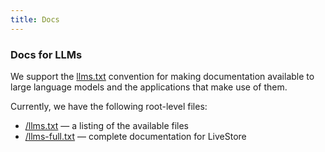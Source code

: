 ```yaml
---
title: Docs
---
```



<CardGrid>
	<LinkCard
		title="Getting Started"
		description="Learn how to get started with LiveStore"
		href="/docs/getting-started/react-web"
	/>
	<LinkCard
		title="Evaluation"
		description="Evaluate LiveStore for your use case"
		href="/docs/evaluation/design-decisions"
	/>
	<LinkCard
		title="Reference"
		description="Reference documentation for LiveStore"
		href="/docs/reference/concepts"
	/>
	<LinkCard
		title="Patterns"
		description="A collection of patterns for using LiveStore in different scenarios"
		href="/docs/patterns/anonymous-user-transition/"
	/>
</CardGrid>

### Docs for LLMs

We support the [llms.txt](https://llmstxt.org/) convention for making documentation available to large language models and the applications that make use of them.

Currently, we have the following root-level files:

- [/llms.txt](/llms.txt) — a listing of the available files
- [/llms-full.txt](/llms-full.txt) — complete documentation for LiveStore